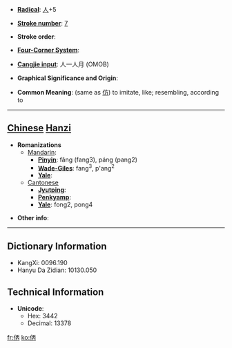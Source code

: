 * '''[[Wiktionary:Chinese radical index| Radical]]''': [[Wiktionary:Chinese radical index 人|人]]+5

* '''[[Wiktionary:Chinese total strokes index|Stroke number]]''': [[Wiktionary:Chinese total strokes index 7|7]]

* '''Stroke order''': 

* '''[[Wiktionary:Chinese four corner index|Four-Corner System]]''': 

* '''[[Wiktionary:Chinese Cangjie index|Cangjie input]]''': 人一人月 (OMOB)

* '''Graphical Significance and Origin''': 

* '''Common Meaning''': (same as [[仿]]) to imitate, like; resembling, according to

----

== [[Chinese]] [[Hanzi]] ==

* '''Romanizations'''
** [[Mandarin]]:
*** '''[[Pinyin]]''': fǎng (fang3), páng (pang2)
*** '''[[Wade-Giles]]''': fang<sup>3</sup>, p'ang<sup>2</sup>
*** '''[[Yale]]''': 
**[[Cantonese]]
***'''[[Jyutping]]''':
***'''[[Penkyamp]]''': 
***'''[[Yale]]''': fong2, pong4

* '''Other info''': 

----

== Dictionary Information ==

* KangXi: 0096.190
* Hanyu Da Zidian: 10130.050

== Technical Information ==

* '''Unicode''':
** Hex: 3442
** Decimal: 13378

[[fr:㑂]]
[[ko:㑂]]